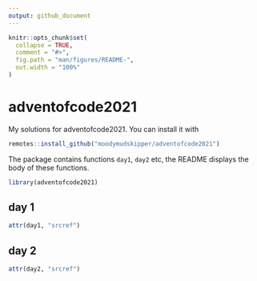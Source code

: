 ```yaml
---
output: github_document
---
```


<!-- README.md is generated from README.Rmd. Please edit that file -->

```r
knitr::opts_chunk$set(
  collapse = TRUE,
  comment = "#>",
  fig.path = "man/figures/README-",
  out.width = "100%"
)
```

# adventofcode2021

My solutions for adventofcode2021. You can install it with

```r
remotes::install_github("moodymudskipper/adventofcode2021")
```

The package contains functions `day1`, `day2` etc, the README displays the
body of these functions.

```r
library(adventofcode2021)
```


## day 1

```r
attr(day1, "srcref")
```

## day 2

```r
attr(day2, "srcref")
```
